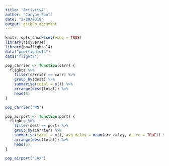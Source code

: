 ```yaml
---
title: "Activity4"
author: "Canyon Foot"
date: "2/20/2018"
output: github_document
---
```


```r
knitr::opts_chunk$set(echo = TRUE)
library(tidyverse)
library(pnwflights14)
data("pnwflights14")
data("flights")
```

```r
pop_carrier <- function(carr) {
  flights %>% 
    filter(carrier == carr) %>%
    group_by(dest) %>%
    summarise(total = n()) %>%
    arrange(desc(total)) %>%
    head(5)
}

pop_carrier("WN")

pop_airport <- function(port) {
  flights %>% 
    filter(dest == port) %>%
    group_by(carrier) %>%
    summarise(total = n(), avg_delay = mean(arr_delay, na.rm = TRUE)) %>%
    arrange(desc(total)) %>%
    head(5)
}

pop_airport("LAX")

```
